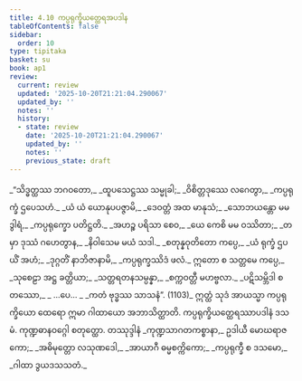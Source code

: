 ```yaml
---
title: 4.10 ကပ္ပရုက္ခိယတ္ထေရအပဒါန
tableOfContents: false
sidebar:
  order: 10
type: tipitaka
basket: su
book: ap1
review:
  current: review
  updated: '2025-10-20T21:21:04.290067'
  updated_by: ''
  notes: ''
  history:
  - state: review
    date: '2025-10-20T21:21:04.290067'
    updated_by: ''
    notes: ''
    previous_state: draft
---
```



<DynamicBreadcrumb />


<ReviewStatus review={frontmatter.review} showDetails={true} />

<HypothesisAnnotation frontmatter={frontmatter} />

<Division number="108" book="ap1" e="ch" v="20" p="100">

<Paragraph number="1198" type="verses" book="ap1">
_“သိဒ္ဓတ္ထဿ ဘဂဝတော,_  
_ထူပသေဋ္ဌဿ သမ္မုခါ;_  
_ဝိစိတ္တဒုဿေ လဂေတွာ,_  
_ကပ္ပရုက္ခံ ဌပေသဟံ._  

</Paragraph>

</Division>
<Division number="109" book="ap1" e="ch" v="20" p="101">

<Paragraph number="1199" type="verses" book="ap1">
_ယံ ယံ ယောနုပပဇ္ဇာမိ,_  
_ဒေဝတ္တံ အထ မာနုသံ;_  
_သောဘယန္တော မမ ဒွါရံ,_  
_ကပ္ပရုက္ခော ပတိဋ္ဌတိ._  

</Paragraph>

</Division>
<Division number="110" book="ap1" e="ch" v="20" p="101">

<Paragraph number="1200" type="verses" book="ap1">
_အဟဉ္စ ပရိသာ စေဝ,_  
_ယေ ကေစိ မမ ဝဿိတာ;_  
_တမှာ ဒုဿံ ဂဟေတွာန,_  
_နိဝါသေမ မယံ သဒါ._  

</Paragraph>

</Division>
<Division number="111" book="ap1" e="ch" v="20" p="101">

<Paragraph number="1201" type="verses" book="ap1">
_စတုန္နဝုတိတော ကပ္ပေ,_  
_ယံ ရုက္ခံ ဌပယိံ အဟံ;_  
_ဒုဂ္ဂတိံ နာဘိဇာနာမိ,_  
_ကပ္ပရုက္ခဿိဒံ ဖလံ._  

</Paragraph>

</Division>
<Division number="112" book="ap1" e="ch" v="20" p="101">

<Paragraph number="1202" type="verses" book="ap1">
ဣတော စ သတ္တမေ ကပ္ပေ,_  
_သုစေဠာ အဋ္ဌ ခတ္တိယာ;_  
_သတ္တရတနသမ္ပန္နာ,_  
_စက္ကဝတ္တီ မဟဗ္ဗလာ._  

</Paragraph>

</Division>
<Division number="113" book="ap1" e="ch" v="20" p="101">

<Paragraph number="1203" type="verses" book="ap1">
_ပဋိသမ္ဘိဒါ စတဿော,_  
_ …ပေ… _  
_ကတံ ဗုဒ္ဓဿ သာသနံ”. (1103)_  

</Paragraph>

<Paragraph number="1204" book="ap1">
ဣတ္ထံ သုဒံ အာယသ္မာ ကပ္ပရုက္ခိယော ထေရော ဣမာ ဂါထာယော အဘာသိတ္ထာတိ.

</Paragraph>
</Division>

<Paragraph number="1205" type="center" book="ap1">
ကပ္ပရုက္ခိယတ္ထေရဿာပဒါနံ ဒသမံ.



</Paragraph>

<Paragraph number="1206" type="center" book="ap1">
ကုဏ္ဍဓာနဝဂ္ဂေါ စတုတ္ထော.



</Paragraph>

<Paragraph number="1207" type="center" book="ap1">
တဿုဒ္ဒါနံ


</Paragraph>

<Paragraph number="1208" type="verses" book="ap1">
_ကုဏ္ဍသာဂတကစ္စာနာ,_  
ဥဒါယီ မောဃရာဇကော;_  
_အဓိမုတ္တော လသုဏဒေါ,_  
_အာယာဂီ ဓမ္မစက္ကိကော;_  
_ကပ္ပရုက္ခီ စ ဒသမော,_  
_ဂါထာ ဒွယဒသသတံ._
</Paragraph>